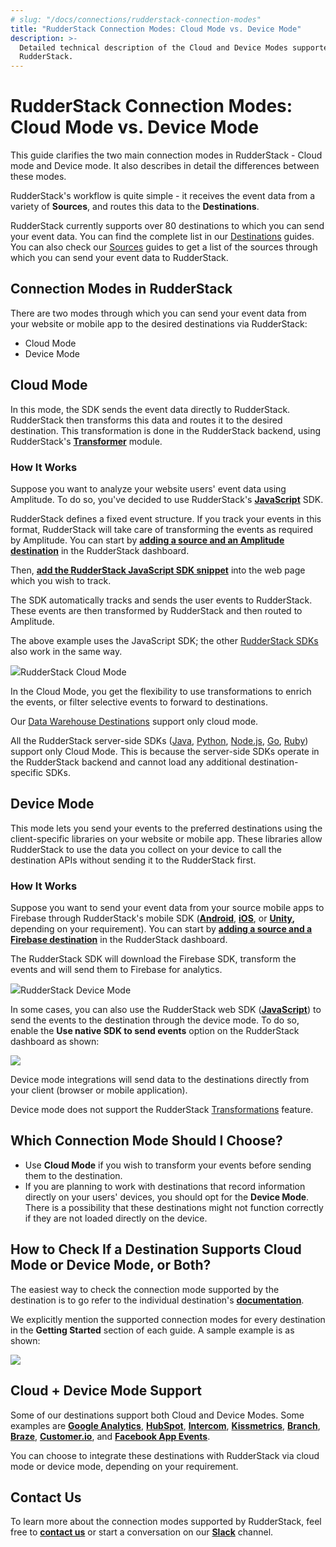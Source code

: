 ```yaml
---
# slug: "/docs/connections/rudderstack-connection-modes"
title: "RudderStack Connection Modes: Cloud Mode vs. Device Mode"
description: >-
  Detailed technical description of the Cloud and Device Modes supported by
  RudderStack.
---
```


# RudderStack Connection Modes: Cloud Mode vs. Device Mode

This guide clarifies the two main connection modes in RudderStack - Cloud mode and Device mode. It also describes in detail the differences between these modes.

RudderStack's workflow is quite simple - it receives the event data from a variety of **Sources**, and routes this data to the **Destinations**.

<div class="successBlock">

  RudderStack currently supports over 80 destinations to which you can send your
  event data. You can find the complete list in our <a href="https://rudderstack.com/docs/destinations/">Destinations</a> guides. You can also check our <a href="https://rudderstack.com/docs/stream-sources/">Sources</a> guides to get a list of the sources through which you can send your event data to RudderStack.
</div>

## Connection Modes in RudderStack

There are two modes through which you can send your event data from your website or mobile app to the desired destinations via RudderStack:

- Cloud Mode
- Device Mode

## Cloud Mode

In this mode, the SDK sends the event data directly to RudderStack. RudderStack then transforms this data and routes it to the desired destination. This transformation is done in the RudderStack backend, using RudderStack's [**Transformer**](https://github.com/rudderlabs/rudder-transformer) module.

### How It Works

Suppose you want to analyze your website users' event data using Amplitude. To do so, you've decided to use RudderStack's [**JavaScript**](https://rudderstack.com/docs/stream-sources/rudderstack-sdk-integration-guides/rudderstack-javascript-sdk/) SDK.

RudderStack defines a fixed event structure. If you track your events in this format, RudderStack will take care of transforming the events as required by Amplitude. You can start by [**adding a source and an Amplitude destination**](https://rudderstack.com/docs/connections/adding-source-and-destination-rudderstack/) in the RudderStack dashboard.

Then, [**add the RudderStack JavaScript SDK snippet**](https://rudderstack.com/docs/stream-sources/rudderstack-sdk-integration-guides/rudderstack-javascript-sdk/#2-installing-the-rudderstack-javascript-sdk) into the web page which you wish to track.

The SDK automatically tracks and sends the user events to RudderStack. These events are then transformed by RudderStack and then routed to Amplitude.

<div class="infoBlock">

  The above example uses the JavaScript SDK; the other <a href="https://rudderstack.com/docs/stream-sources/rudderstack-sdk-integration-guides/"> RudderStack SDKs </a> also work in the same way.
</div>

<img src="../../../images/assets/image (9).png" /><span class="imageTitle">RudderStack Cloud Mode</span>

<div class="successBlock">

  In the Cloud Mode, you get the flexibility to use transformations to enrich
  the events, or filter selective events to forward to destinations.
</div>

<div class="warningBlock">

Our <a href="https://rudderstack.com/docs/data-warehouse-integrations/">Data Warehouse Destinations</a> support only cloud mode.

</div>

<div class="warningBlock">

All the RudderStack server-side SDKs (<a href="https://rudderstack.com/docs/stream-sources/rudderstack-sdk-integration-guides/rudderstack-java-sdk/">Java</a>, <a href="https://rudderstack.com/docs/stream-sources/rudderstack-sdk-integration-guides//rudderstack-python-sdk/">Python</a>, <a href="https://rudderstack.com/docs/stream-sources/rudderstack-sdk-integration-guides/rudderstack-node-sdk/">Node.js</a>, <a href="https://rudderstack.com/docs/stream-sources/rudderstack-sdk-integration-guides/rudderstack-go-sdk/">Go</a>, <a href="https://rudderstack.com/docs/stream-sources/rudderstack-sdk-integration-guides/rudderstack-ruby-sdk/">Ruby</a>) support only Cloud Mode. This is because the server-side SDKs operate in the RudderStack backend and cannot load any additional destination-specific SDKs.

</div>

## Device Mode

This mode lets you send your events to the preferred destinations using the client-specific libraries on your website or mobile app. These libraries allow RudderStack to use the data you collect on your device to call the destination APIs without sending it to the RudderStack first.

### How It Works

Suppose you want to send your event data from your source mobile apps to Firebase through RudderStack's mobile SDK \([**Android**](https://rudderstack.com/docs/rudderstack-sdk-integration-guides/rudderstack-android-sdk/), [**iOS**](https://rudderstack.com/docs/rudderstack-sdk-integration-guides/rudderstack-ios-sdk/), or [**Unity**](https://rudderstack.com/docs/rudderstack-sdk-integration-guides/getting-started-with-unity-sdk/)**,** depending on your requirement\). You can start by [**adding a source and a Firebase destination**](https://rudderstack.com/docs/connections/adding-source-and-destination-rudderstack/) in the RudderStack dashboard.

The RudderStack SDK will download the Firebase SDK, transform the events and will send them to Firebase for analytics.

<img src="../../../images/assets/image (29).png" /><span class="imageTitle">RudderStack Device Mode</span>

In some cases, you can also use the RudderStack web SDK \([**JavaScript**](https://rudderstack.com/docs/stream-sources/rudderstack-sdk-integration-guides/rudderstack-javascript-sdk/)\) to send the events to the destination through the device mode. To do so, enable the **Use native SDK to send events** option on the RudderStack dashboard as shown:

<img src="../../../images/assets/screen-shot-2021-06-07-at-4.17.14-pm.png" />

<div class="successBlock">

  Device mode integrations will send data to the destinations directly from your
  client (browser or mobile application).
</div>

<div class="warningBlock">

Device mode does not support the RudderStack <a href="https://rudderstack.com/docs/transformations/">Transformations</a> feature.

</div>

## Which Connection Mode Should I Choose?

- Use **Cloud Mode** if you wish to transform your events before sending them to the destination.
- If you are planning to work with destinations that record information directly on your users' devices, you should opt for the **Device Mode**. There is a possibility that these destinations might not function correctly if they are not loaded directly on the device.

## How to Check If a Destination Supports Cloud Mode or Device Mode, or Both?

The easiest way to check the connection mode supported by the destination is to go refer to the individual destination's [**documentation**](https://rudderstack.com/docs/destinations/).

We explicitly mention the supported connection modes for every destination in the **Getting Started** section of each guide. A sample example is as shown:

<img src="../../../images/assets/screen-shot-2021-06-07-at-4.24.51-pm.png" />

## Cloud + Device Mode Support

Some of our destinations support both Cloud and Device Modes. Some examples are [**Google Analytics**](https://rudderstack.com/docs/destinations/google-analytics-ga/), [**HubSpot**](https://rudderstack.com/docs/destinations/hubspot/), [**Intercom**](https://rudderstack.com/docs/destinations/intercom/), [**Kissmetrics**](https://rudderstack.com/docs/destinations/kissmetrics/), [**Branch**](https://rudderstack.com/docs/destinations/branchio/), [**Braze**](https://rudderstack.com/docs/destinations/braze/), [**Customer.io**](https://rudderstack.com/docs/destinations/customer.io/), and [**Facebook App Events**](https://rudderstack.com/docs/destinations/facebook-app-events/).

You can choose to integrate these destinations with RudderStack via cloud mode or device mode, depending on your requirement.

## Contact Us

To learn more about the connection modes supported by RudderStack, feel free to [**contact us**](mailto:%20docs@rudderstack.com) or start a conversation on our [**Slack**](https://rudderstack.com/join-rudderstack-slack-community) channel.
